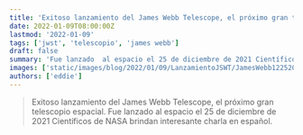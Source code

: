```yaml
---
title: 'Exitoso lanzamiento del James Webb Telescope, el próximo gran telescopio espacial.'
date: 2022-01-09T08:00:00Z
lastmod: '2022-01-09'
tags: ['jwst', 'telescopio', 'james webb']
draft: false
summary: 'Fue lanzado  al espacio el 25 de diciembre de 2021 Científicos de NASA brindan interesante charla en español.'
images: ['static/images/blog/2022/01/09/LanzamientoJSWT/JamesWebb12252021.jpg']
authors: ['eddie']
---
```


> Exitoso lanzamiento del James Webb Telescope, el próximo gran telescopio espacial. Fue lanzado  al espacio el 25 de diciembre de 2021 Científicos de NASA brindan interesante charla en español.

<ResponsiveReactPlayer url="https://www.facebook.com/sociedad.astronomia/videos/179268820227106"/>

